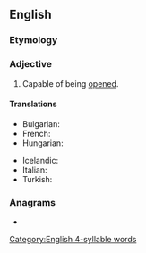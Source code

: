 ==English==

===Etymology===
{{suffix|en|open|able}}

===Adjective===
{{en-adj|-|more}}

# Capable of being [[opened]].

====Translations====
{{trans-top|that can be opened}}
* Bulgarian: {{t|bg|отваряем|m|sc=Cyrl}}
* French: {{t+|fr|ouvrable}}
* Hungarian: {{t|hu|kinyitható}}
{{trans-mid}}
* Icelandic: {{t|is|opnanlegur}}
* Italian: {{t|it|apribile}}
* Turkish: {{t|tr|açılabilir}}
{{trans-bottom}}

===Anagrams===
* {{anagrams|en|a=abeelnop|bean pole|bean-pole|beanpole}}

[[Category:English 4-syllable words]]